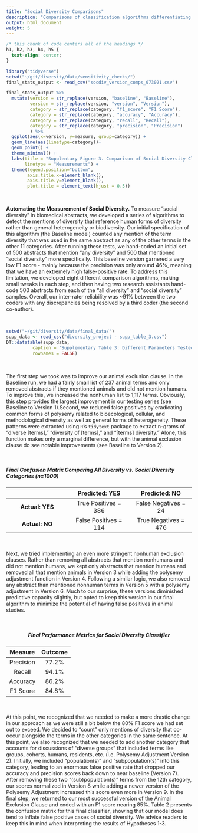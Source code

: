 ```yaml
---
title: "Social Diversity Comparisons"
description: "Comparisons of classification algorithms differentiating social compared to more general uses of the term diversity"
output: html_document
weight: 5
---
```


```css
/* this chunk of code centers all of the headings */
h1, h2, h3, h4, h5 {
  text-align: center;
}
```

```r
library("tidyverse")
setwd("~/git/diversity/data/sensitivity_checks/")
final_stats_output <- read_csv("socdiv_version_comps_073021.csv")
```

```r
final_stats_output %>% 
  mutate(version = str_replace(version, "baseline", "Baseline"),
         version = str_replace(version, "version", "Version"),
         category = str_replace(category, "f1_score", "F1 Score"),
         category = str_replace(category, "accuracy", "Accuracy"),
         category = str_replace(category, "recall", "Recall"),
         category = str_replace(category, "precision", "Precision")
         ) %>% 
  ggplot(aes(x=version, y=measure, group=category)) +
  geom_line(aes(linetype=category))+
  geom_point() +
  theme_minimal() +
  labs(title = "Supplentary Figure 3. Comparison of Social Diversity Classification Algorithms",
       linetype = "Measurements") + 
  theme(legend.position="bottom",
        axis.title.x=element_blank(),
        axis.title.y=element_blank(),
        plot.title = element_text(hjust = 0.5))
```

<br>

**Automating the Measurement of Social Diversity.** To measure “social diversity” in biomedical abstracts, we developed a series of algorithms to detect the mentions of diversity that reference human forms of diversity rather than general heterogeneity or biodiversity. Our initial specification of this algorithm (the Baseline model) counted any mention of the term diversity that was used in the same abstract as any of the other terms in the other 11 categories. After running these tests, we hand-coded an initial set of 500 abstracts that mention “any diversity” and 500 that mentioned “social diversity” more specifically. This baseline version garnered a very low F1 score - mainly because the precision was only around 46%, meaning that we have an extremely high false-positive rate. To address this limitation, we developed eight different comparison algorithms, making small tweaks in each step, and then having two research assistants hand-code 500 abstracts from each of the “all diversity” and “social diversity” samples. Overall, our inter-rater reliability was ~91% between the two coders with any discrepancies being resolved by a third coder (the second co-author). 

<br>

```r
setwd("~/git/diversity/data/final_data/")
supp_data <- read_csv("diversity_project - supp_table_3.csv") 
DT::datatable(supp_data, 
          caption = 'Supplementary Table 3: Different Parameters Tested in Social Diversity Classifiers', 
          rownames = FALSE)
```

<br>

The first step we took was to improve our animal exclusion clause. In the Baseline run, we had a fairly small list of 237 animal terms and only removed abstracts if they mentioned animals and did not mention humans. To improve this, we increased the nonhuman list to 1,117 terms. Obviously, this step provides the largest improvement in our testing series (see Baseline to Version 1).Second, we reduced false positives by eradicating common forms of polysemy related to bioecological, cellular, and methodological diversity as well as general forms of heterogeneity. These patterns were extracted using `R`’s `tidytext` package to extract n-grams of “diverse [terms],” “diversity of [terms],” and “[terms] diversity.” Alone, this function makes only a marginal difference, but with the animal exclusion clause do see notable improvements (see Baseline to Version 2). 

<br>

##### Final Confusion Matrix Comparing All Diversity vs. Social Diversity Categories (n=1000)

<center>

|     | Predicted: YES        | Predicted: NO       | 
| :------------: | :------------: | :------------: | 
| <b>Actual: YES</b>   | True Positives = 386        | False Negatives = 24       | 
| <b>Actual: NO</b>   | False Positives = 114         | True Negatives = 476       | 

</center>

<br>

Next, we tried implementing an even more stringent nonhuman exclusion clauses. Rather than removing all abstracts that mention nonhumans and did not mention humans, we kept only abstracts that mention humans and removed all that mention animals in Version 3 while adding the polysemy adjustment function in Version 4. Following a similar logic, we also removed any abstract than mentioned nonhuman terms in Version 5 with a polysemy adjustment in Version 6. Much to our surprise, these versions diminished predictive capacity slightly, but opted to keep this version in our final algorithm to minimize the potential of having false positives in animal studies. 

<br>

<center>

##### Final Performance Metrics for Social Diversity Classifier

| Measure | Outcome |  
| :--------: | :--------: |  
| Precision | 77.2% |
| Recall    | 94.1% |
| Accuracy  | 86.2% |
| F1 Score  | 84.8% |

</center>

<br>

At this point, we recognized that we needed to make a more drastic change in our approach as we were still a bit below the 80% F1 score we had set out to exceed. We decided to “count” only mentions of diversity that co-occur alongside the terms in the other categories in the same sentence. At this point, we also recognized that we needed to add another category that accounts for discussions of “diverse groups” that included terms like groups, cohorts, humans, residents, etc. (i.e. Polysemy Adjustment Version 2). Initially, we included “population(s)” and “subpopulation(s)” into this category, leading to an enormous false positive rate that dropped our accuracy and precision scores back down to near baseline (Version 7). After removing these two “(sub)population(s)” terms from the 12th category, our scores normalized in Version 8 while adding a newer version of the Polysemy Adjustment increased this score even more in Version 9. In the final step, we returned to our most successful version of the Animal Exclusion Clause and ended with an F1 score nearing 85%. Table 2 presents the confusion matrix for this final classifier, showing that our model does tend to inflate false positive cases of social diversity. We advise readers to keep this in mind when interpreting the results of Hypotheses 1-3.











